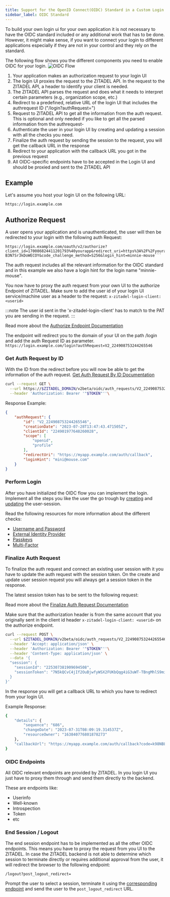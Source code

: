 ```yaml
---
title: Support for the OpenID Connect(OIDC) Standard in a Custom Login UI
sidebar_label: OIDC Standard
---
```


To build your own login ui for your own application it is not necessary to have the OIDC standard included or any additional work that has to be done.
However, it might make sense, if you want to connect your login to different applications especially if they are not in your control and they rely on the standard.

The following flow shows you the different components you need to enable OIDC for your login.
![OIDC Flow](/img/guides/login-ui/oidc-flow.png)

1. Your application makes an authorization request to your login UI
2. The login UI proxies the request to the ZITADEL API. In the request to the ZITADEL API, a header to identify your client is needed.
3. The ZITADEL API parses the request and does what it needs to interpret certain parameters (e.g., organization scope, etc.)
4. Redirect to a predefined, relative URL of the login UI that includes the authrequest ID ("/login?authRequest=")
5. Request to ZITADEL API to get all the information from the auth request. This is optional and only needed if you like to get all the parsed information from the authrequest-
6. Authenticate the user in your login UI by creating and updating a session with all the checks you need.
7. Finalize the auth request by sending the session to the request, you will get the callback URL in the response
8. Redirect to your application with the callback URL you got in the previous request
9. All OIDC-specific endpoints have to be accepted in the Login UI and should be proxied and sent to the ZITADEL API


## Example

Let's assume you host your login UI on the following URL:
```
https://login.example.com
```

## Authorize Request

A user opens your application and is unauthenticated, the user will then be redirected to your login with the following auth Request:
```
https://login.example.com/oauth/v2/authorize?client_id=170086824411201793%40yourapp&redirect_uri=https%3A%2F%2Fyourapp.example.com%2Fauth%2Fcallback&response_type=code&scope=openid%20email%20profile&code_challenge=9az09PjcfuENS7oDK7jUd2xAWRb-B3N7Sr3kDoWECOY&code_challenge_method=S256&login_hint=minnie-mouse```
```

The auth request includes all the relevant information for the OIDC standard and in this example we also have a login hint for the login name "minnie-mouse".

You now have to proxy the auth request from your own UI to the authorize Endpoint of ZITADEL.
Make sure to add the user id of your login UI service/machine user as a header to the request: ```x-zitadel-login-client: <userid>```

:::note
The user id sent in the 'x-zitadel-login-client' has to match to the PAT you are sending in the request.
:::

Read more about the [Authorize Endpoint Documentation](/docs/apis/openidoauth/endpoints#authorization_endpoint)

The endpoint will redirect you to the domain of your UI on the path /login and add the auth Request ID as parameter.
```https://login.example.com/login?authRequest=V2_224908753244265546```

### Get Auth Request by ID

With the ID from the redirect before you will now be able to get the information of the auth request.
[Get Auth Request By ID Documentation](/docs/apis/resources/oidc_service/oidc-service-get-auth-request)

```bash
curl --request GET \
  --url https://$ZITADEL_DOMAIN/v2beta/oidc/auth_requests/V2_224908753244265546 \
  --header 'Authorization: Bearer '"$TOKEN"''\
```

Response Example:

```json
{
	"authRequest": {
		"id": "V2_224908753244265546",
		"creationDate": "2023-07-28T13:47:43.471505Z",
		"clientId": "224901977648260028",
		"scope": [
			"openid",
			"profile"
		],
		"redirectUri": "https://myapp.example.com/auth/callback",
		"loginHint": "mini@mouse.com"
	}
}
```

### Perform Login

After you have initialized the OIDC flow you can implement the login.
Implement all the steps you like the user the go trough by [creating](/docs/apis/resources/session_service/session-service-create-session) and [updating](/docs/apis/resources/session_service/session-service-set-session) the user-session.

Read the following resources for more information about the different checks:
- [Username and Password](./username-password)
- [External Identity Provider](./external-login)
- [Passkeys](./passkey)
- [Multi-Factor](./mfa)

### Finalize Auth Request

To finalize the auth request and connect an existing user session with it you have to update the auth request with the session token.
On the create and update user session request you will always get a session token in the response.

The latest session token has to be sent to the following request:

Read more about the [Finalize Auth Request Documentation](/docs/apis/resources/oidc_service/oidc-service-create-callback)

Make sure that the authorization header is from the same account that you originally sent in the client id header ```x-zitadel-login-client: <userid>``` on the authorize endpoint.
```bash
curl --request POST \
  --url $ZITADEL_DOMAIN/v2beta/oidc/auth_requests/V2_224908753244265546 \
  --header 'Accept: application/json' \
  --header 'Authorization: Bearer '"$TOKEN"''\
  --header 'Content-Type: application/json' \
  --data '{
  "session": {
    "sessionId": "225307381909694508",
    "sessionToken": "7N5kQCvC4jIf2OuBjwfyWSX2FUKbQqg4iG3uWT-TBngMhlS9miGUwpyUaN0HJ8OcbSzk4QHZy_Bvvv"
  }
}'
```

In the response you will get a callback URL to which you have to redirect from your login UI.

Example Response:
```bash
{
	"details": {
		"sequence": "686",
		"changeDate": "2023-07-31T08:09:19.314537Z",
		"resourceOwner": "163840776801878273"
	},
	"callbackUrl": "https://myapp.example.com/auth/callback?code=k98NBLrdjVbwQQI-oM_rR_cYHv0k3dqpkqlQX8UXTWVnYSQL9g&state=testd"
}
```

### OIDC Endpoints

All OIDC relevant endpoints are provided by ZITADEL. In you login UI you just have to proxy them through and send them directly to the backend.

These are endpoints like:
- Userinfo
- Well-known
- Introspection
- Token
- etc


### End Session / Logout

The end session endpoint has to be implemented as all the other OIDC endpoints. This means you have to proxy the request from you UI to the ZITADEL.
In case the ZITADEL backend is not able to determine which session to terminate directly or requires additional approval from the user, it will redirect the browser to the following endpoint:

```/logout?post_logout_redirect=```

Prompt the user to select a session, terminate it using the [corresponding endpoint](/docs/apis/resources/session_service/session-service-delete-session) and send the user to the `post_logout_redirect` URL.
